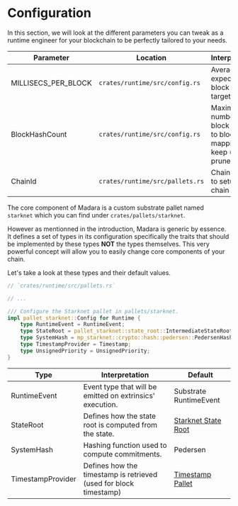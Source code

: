 
# Configuration

In this section, we will look at the different parameters you can tweak as a runtime engineer 
for your blockchain to be perfectly tailored to your needs.

| Parameter | Location  | Interpretation | Default |
|---|---|---|---|
|  MILLISECS_PER_BLOCK |  `crates/runtime/src/config.rs` | Average expected block time targeted. |6000 (ms)  |
|  BlockHashCount |  `crates/runtime/src/config.rs` | Maximum number of block number to block hash mappings to keep (oldest pruned first). |2400  |
|  ChainId |  `crates/runtime/src/pallets.rs` | Chain ID used to setup app chain  |`SN_GOERLI`  |

The core component of Madara is a custom substrate pallet named `starknet` which you can find under `crates/pallets/starknet`.

However as mentionned in the introduction, Madara is generic by essence.
It defines a set of types in its configuration specifically the traits that should be implemented by these types **NOT** the types themselves.
This very powerful concept will allow you to easily change core components of your chain.

Let's take a look at these types and their default values.

```rust
// `crates/runtime/src/pallets.rs`

// ...

/// Configure the Starknet pallet in pallets/starknet.
impl pallet_starknet::Config for Runtime {
    type RuntimeEvent = RuntimeEvent;
    type StateRoot = pallet_starknet::state_root::IntermediateStateRoot<Self>;
    type SystemHash = mp_starknet::crypto::hash::pedersen::PedersenHasher;
    type TimestampProvider = Timestamp;
    type UnsignedPriority = UnsignedPriority;
}
```

| Type  | Interpretation | Default |
|---|---|---|
|  RuntimeEvent  | Event type that will be emitted on extrinsics' execution. | Substrate RuntimeEvent |
|  StateRoot |  Defines how the state root is computed from the state. | [Starknet State Root](https://docs.starknet.io/documentation/architecture_and_concepts/State/starknet-state/#state-commitment) |
|  SystemHash |  Hashing function used to compute commitments. | Pedersen |
|  TimestampProvider |  Defines how the timestamp is retrieved (used for block timestamp) | [Timestamp Pallet](https://docs.rs/pallet-timestamp/latest/pallet_timestamp/) |
